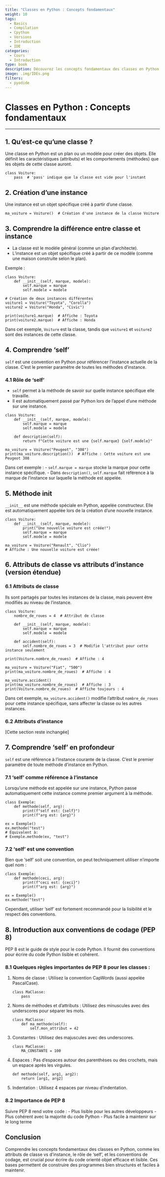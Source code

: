 ```yaml
---
title: "Classes en Python : Concepts fondamentaux"
weight: 10
tags:
  - Basics
  - Compilation
  - Cpython
  - Versions
  - Introduction
  - IDE
categories:
  - Cours
  - Introduction
type: book
description: Découvrez les concepts fondamentaux des classes en Python, y compris les attributs de classe vs d'instance, le rôle de 'self', et les conventions de codage.
image: .img/IDEs.png
filters:
  - pyodide
---
```


# Classes en Python : Concepts fondamentaux

---

## 1. Qu'est-ce qu'une classe ?

Une classe en Python est un plan ou un modèle pour créer des objets. Elle définit les caractéristiques (attributs) et les comportements (méthodes) que les objets de cette classe auront.

```pyodide-python
class Voiture:
    pass  # 'pass' indique que la classe est vide pour l'instant
```

## 2. Création d'une instance

Une instance est un objet spécifique créé à partir d'une classe.

```pyodide-python
ma_voiture = Voiture()  # Création d'une instance de la classe Voiture
```

## 3. Comprendre la différence entre classe et instance

- La classe est le modèle général (comme un plan d'architecte).
- L'instance est un objet spécifique créé à partir de ce modèle (comme une maison construite selon le plan).

Exemple :
```pyodide-python
class Voiture:
    def __init__(self, marque, modele):
        self.marque = marque
        self.modele = modele

# Création de deux instances différentes
voiture1 = Voiture("Toyota", "Corolla")
voiture2 = Voiture("Honda", "Civic")

print(voiture1.marque)  # Affiche : Toyota
print(voiture2.marque)  # Affiche : Honda
```

Dans cet exemple, `Voiture` est la classe, tandis que `voiture1` et `voiture2` sont des instances de cette classe.

## 4. Comprendre 'self'

`self` est une convention en Python pour référencer l'instance actuelle de la classe. C'est le premier paramètre de toutes les méthodes d'instance.

### 4.1 Rôle de 'self'

- `self` permet à la méthode de savoir sur quelle instance spécifique elle travaille.
- Il est automatiquement passé par Python lors de l'appel d'une méthode sur une instance.

```pyodide-python
class Voiture:
    def __init__(self, marque, modele):
        self.marque = marque
        self.modele = modele
    
    def description(self):
        return f"Cette voiture est une {self.marque} {self.modele}"

ma_voiture = Voiture("Peugeot", "308")
print(ma_voiture.description())  # Affiche : Cette voiture est une Peugeot 308
```

Dans cet exemple :
- `self.marque = marque` stocke la marque pour cette instance spécifique.
- Dans `description()`, `self.marque` fait référence à la marque de l'instance sur laquelle la méthode est appelée.

## 5. Méthode __init__

`__init__` est une méthode spéciale en Python, appelée constructeur. Elle est automatiquement appelée lors de la création d'une nouvelle instance.

```pyodide-python
class Voiture:
    def __init__(self, marque, modele):
        print("Une nouvelle voiture est créée!")
        self.marque = marque
        self.modele = modele

ma_voiture = Voiture("Renault", "Clio")
# Affiche : Une nouvelle voiture est créée!
```

## 6. Attributs de classe vs attributs d'instance (version étendue)

### 6.1 Attributs de classe
Ils sont partagés par toutes les instances de la classe, mais peuvent être modifiés au niveau de l'instance.

```pyodide-python
class Voiture:
    nombre_de_roues = 4  # Attribut de classe

    def __init__(self, marque, modele):
        self.marque = marque
        self.modele = modele

    def accident(self):
        self.nombre_de_roues = 3  # Modifie l'attribut pour cette instance seulement

print(Voiture.nombre_de_roues)  # Affiche : 4

ma_voiture = Voiture("Fiat", "500")
print(ma_voiture.nombre_de_roues)  # Affiche : 4

ma_voiture.accident()
print(ma_voiture.nombre_de_roues)  # Affiche : 3
print(Voiture.nombre_de_roues)  # Affiche toujours : 4
```

Dans cet exemple, `ma_voiture.accident()` modifie l'attribut `nombre_de_roues` pour cette instance spécifique, sans affecter la classe ou les autres instances.

### 6.2 Attributs d'instance
[Cette section reste inchangée]

## 7. Comprendre 'self' en profondeur

`self` est une référence à l'instance courante de la classe. C'est le premier paramètre de toute méthode d'instance en Python.

### 7.1 'self' comme référence à l'instance

Lorsqu'une méthode est appelée sur une instance, Python passe automatiquement cette instance comme premier argument à la méthode.

```pyodide-python
class Exemple:
    def methode(self, arg):
        print(f"self est: {self}")
        print(f"arg est: {arg}")

ex = Exemple()
ex.methode("test")
# Équivalent à:
# Exemple.methode(ex, "test")
```

### 7.2 'self' est une convention

Bien que 'self' soit une convention, on peut techniquement utiliser n'importe quel nom :

```pyodide-python
class Exemple:
    def methode(ceci, arg):
        print(f"ceci est: {ceci}")
        print(f"arg est: {arg}")

ex = Exemple()
ex.methode("test")
```

Cependant, utiliser 'self' est fortement recommandé pour la lisibilité et le respect des conventions.

## 8. Introduction aux conventions de codage (PEP 8)

PEP 8 est le guide de style pour le code Python. Il fournit des conventions pour écrire du code Python lisible et cohérent.

### 8.1 Quelques règles importantes de PEP 8 pour les classes :

1. Noms de classe : Utilisez la convention CapWords (aussi appelée PascalCase).
   ```pyodide-python
   class MaClasse:
       pass
   ```

2. Noms de méthodes et d'attributs : Utilisez des minuscules avec des underscores pour séparer les mots.
   ```pyodide-python
   class MaClasse:
       def ma_methode(self):
           self.mon_attribut = 42
   ```

3. Constantes : Utilisez des majuscules avec des underscores.
   ```pyodide-python
   class MaClasse:
       MA_CONSTANTE = 100
   ```

4. Espaces : Pas d'espaces autour des parenthèses ou des crochets, mais un espace après les virgules.
   ```pyodide-python
   def methode(self, arg1, arg2):
       return [arg1, arg2]
   ```

5. Indentation : Utilisez 4 espaces par niveau d'indentation.

### 8.2 Importance de PEP 8

Suivre PEP 8 rend votre code :
- Plus lisible pour les autres développeurs
- Plus cohérent avec la majorité du code Python
- Plus facile à maintenir sur le long terme

## Conclusion

Comprendre les concepts fondamentaux des classes en Python, comme les attributs de classe vs d'instance, le rôle de 'self', et les conventions de codage, est crucial pour écrire du code orienté objet efficace et lisible. Ces bases permettent de construire des programmes bien structurés et faciles à maintenir.